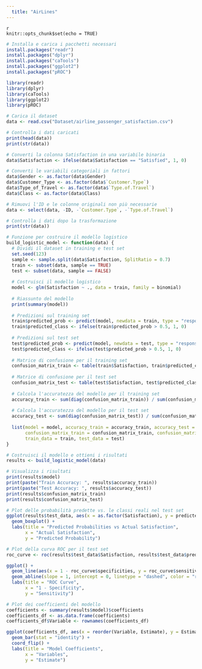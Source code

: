 ```yaml
---
  title: "AirLines"
---
```

  
  ```
{r setup, include=FALSE}
knitr::opts_chunk$set(echo = TRUE)
```
```r

# Installa e carica i pacchetti necessari
install.packages("readr")
install.packages("dplyr")
install.packages("caTools")
install.packages("ggplot2")
install.packages("pROC")

library(readr)
library(dplyr)
library(caTools)
library(ggplot2)
library(pROC)

# Carica il dataset
data <- read.csv("Dataset/airline_passenger_satisfaction.csv") 

# Controlla i dati caricati
print(head(data))
print(str(data))

```



```r
# Converti la colonna Satisfaction in una variabile binaria
data$Satisfaction <- ifelse(data$Satisfaction == "Satisfied", 1, 0)

# Converti le variabili categoriali in fattori
data$Gender <- as.factor(data$Gender)
data$Customer_Type <- as.factor(data$`Customer.Type`)
data$Type_of_Travel <- as.factor(data$`Type.of.Travel`)
data$Class <- as.factor(data$Class)

# Rimuovi l'ID e le colonne originali non più necessarie
data <- select(data, -ID, -`Customer.Type`, -`Type.of.Travel`)

# Controlla i dati dopo la trasformazione
print(str(data))


```





```r

# Funzione per costruire il modello logistico
build_logistic_model <- function(data) {
  # Dividi il dataset in training e test set
  set.seed(123)
  sample <- sample.split(data$Satisfaction, SplitRatio = 0.7)
  train <- subset(data, sample == TRUE)
  test <- subset(data, sample == FALSE)
  
  # Costruisci il modello logistico
  model <- glm(Satisfaction ~ ., data = train, family = binomial)
  
  # Riassunto del modello
  print(summary(model))
  
  # Predizioni sul training set
  train$predicted_prob <- predict(model, newdata = train, type = "response")
  train$predicted_class <- ifelse(train$predicted_prob > 0.5, 1, 0)
  
  # Predizioni sul test set
  test$predicted_prob <- predict(model, newdata = test, type = "response")
  test$predicted_class <- ifelse(test$predicted_prob > 0.5, 1, 0)
  
  # Matrice di confusione per il training set
  confusion_matrix_train <- table(train$Satisfaction, train$predicted_class)
  
  # Matrice di confusione per il test set
  confusion_matrix_test <- table(test$Satisfaction, test$predicted_class)
  
  # Calcola l'accuratezza del modello per il training set
  accuracy_train <- sum(diag(confusion_matrix_train)) / sum(confusion_matrix_train)
  
  # Calcola l'accuratezza del modello per il test set
  accuracy_test <- sum(diag(confusion_matrix_test)) / sum(confusion_matrix_test)
  
  list(model = model, accuracy_train = accuracy_train, accuracy_test = accuracy_test,
       confusion_matrix_train = confusion_matrix_train, confusion_matrix_test = confusion_matrix_test,
       train_data = train, test_data = test)
}

# Costruisci il modello e ottieni i risultati
results <- build_logistic_model(data)

# Visualizza i risultati
print(results$model)
print(paste("Train Accuracy: ", results$accuracy_train))
print(paste("Test Accuracy: ", results$accuracy_test))
print(results$confusion_matrix_train)
print(results$confusion_matrix_test)


```








```r
# Plot delle probabilità predette vs. le classi reali nel test set
ggplot(results$test_data, aes(x = as.factor(Satisfaction), y = predicted_prob)) +
  geom_boxplot() +
  labs(title = "Predicted Probabilities vs Actual Satisfaction",
       x = "Actual Satisfaction",
       y = "Predicted Probability")

# Plot della curva ROC per il test set
roc_curve <- roc(results$test_data$Satisfaction, results$test_data$predicted_prob)

ggplot() +
  geom_line(aes(x = 1 - roc_curve$specificities, y = roc_curve$sensitivities), color = "blue") +
  geom_abline(slope = 1, intercept = 0, linetype = "dashed", color = "red") +
  labs(title = "ROC Curve",
       x = "1 - Specificity",
       y = "Sensitivity")

# Plot dei coefficienti del modello
coefficients <- summary(results$model)$coefficients
coefficients_df <- as.data.frame(coefficients)
coefficients_df$Variable <- rownames(coefficients_df)

ggplot(coefficients_df, aes(x = reorder(Variable, Estimate), y = Estimate)) +
  geom_bar(stat = "identity") +
  coord_flip() +
  labs(title = "Model Coefficients",
       x = "Variables",
       y = "Estimate")

```












